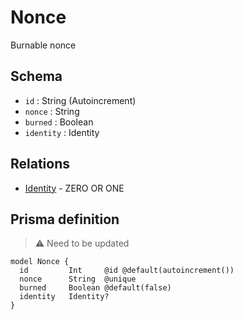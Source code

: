 # Nonce

Burnable nonce

## Schema

- `id` : String (Autoincrement)
- `nonce` : String
- `burned` : Boolean
- `identity` : Identity

## Relations

- [Identity](./identity) - ZERO OR ONE

## Prisma definition

> ⚠️ Need to be updated

```prisma
model Nonce {
  id         Int     @id @default(autoincrement())
  nonce      String  @unique
  burned     Boolean @default(false)
  identity   Identity?
}
```
